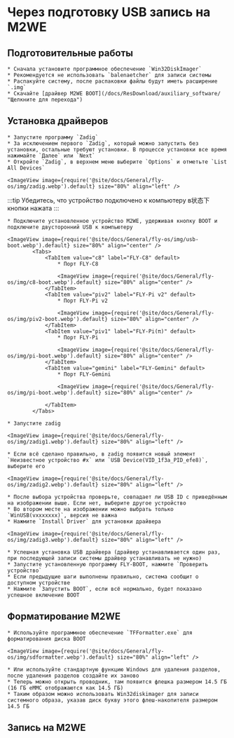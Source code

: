
# Через подготовку USB запись на M2WE

## Подготовительные работы

    * Сначала установите программное обеспечение `Win32DiskImager`
    * Рекомендуется не использовать `balenaetcher` для записи системы
    * Распакуйте систему, после распаковки файлы будут иметь расширение `.img`
    * Скачайте [драйвер M2WE BOOT](/docs/ResDownload/auxiliary_software/ "Щелкните для перехода")

## Установка драйверов

    * Запустите программу `Zadig`
    * За исключением первого `Zadig`, который можно запустить без установки, остальные требуют установки. В процессе установки все время нажимайте `Далее` или `Next`
    * Откройте `Zadig`, в верхнем меню выберите `Options` и отметьте `List All Devices`

    <ImageView image={require('@site/docs/General/fly-os/img/zadig.webp').default} size="80%" align="left" />

:::tip
Убедитесь, что устройство подключено к компьютеру в状态下 кнопки нажата
:::

    * Подключите установленное устройство M2WE, удерживая кнопку BOOT и подключите двусторонний USB к компьютеру

    <ImageView image={require('@site/docs/General/fly-os/img/usb-boot.webp').default} size="80%" align="center" />
            <Tabs>
                <TabItem value="c8" label="FLY-C8" default>
                    * Порт FLY-C8

                    <ImageView image={require('@site/docs/General/fly-os/img/c8-boot.webp').default} size="80%" align="center" />
                </TabItem>
                <TabItem value="piv2" label="FLY-Pi v2" default>
                    * Порт FLY-Pi v2

                    <ImageView image={require('@site/docs/General/fly-os/img/piv2-boot.webp').default} size="80%" align="center" />
                </TabItem>
                <TabItem value="piv1" label="FLY-Pi(π)" default>
                    * Порт FLY-Pi

                    <ImageView image={require('@site/docs/General/fly-os/img/pi-boot.webp').default} size="80%" align="center" />
                </TabItem>
                <TabItem value="gemini" label="FLY-Gemini" default>
                    * Порт FLY-Gemini

                    <ImageView image={require('@site/docs/General/fly-os/img/pi-boot.webp').default} size="80%" align="center" />

                </TabItem>
            </Tabs>

    * Запустите zadig

    <ImageView image={require('@site/docs/General/fly-os/img/zadig1.webp').default} size="80%" align="left" />

    * Если всё сделано правильно, в zadig появится новый элемент `Неизвестное устройство #x` или `USB Device(VID_1f3a_PID_efe8)`, выберите его

    <ImageView image={require('@site/docs/General/fly-os/img/zadig2.webp').default} size="80%" align="left" />

    * После выбора устройства проверьте, совпадает ли USB ID с приведённым на изображении выше. Если нет, выберите другое устройство
    * Во втором месте на изображении можно выбрать только `WinUSB(vxxxxxxx)`, версия не важна
    * Нажмите `Install Driver` для установки драйвера

    <ImageView image={require('@site/docs/General/fly-os/img/zadig3.webp').default} size="80%" align="left" />

    * Успешная установка USB драйвера (драйвер устанавливается один раз, при последующей записи системы драйвер устанавливать не нужно)
    * Запустите установленную программу FLY-BOOT, нажмите `Проверить устройство`
    * Если предыдущие шаги выполнены правильно, система сообщит о доступном устройстве
    * Нажмите `Запустить BOOT`, если всё нормально, будет показано успешное включение BOOT

## Форматирование M2WE

    * Используйте программное обеспечение `TFFormatter.exe` для форматирования диска BOOT

    <ImageView image={require('@site/docs/General/fly-os/img/sdformatter.webp').default} size="80%" align="left" />

    * Или используйте стандартную функцию Windows для удаления разделов, после удаления разделов создайте их заново
    * Теперь можно открыть проводник, там появится флешка размером 14.5 ГБ (16 ГБ eMMC отображаются как 14.5 ГБ)
    * Таким образом можно использовать Win32diskimager для записи системного образа, указав диск букву этого флеш-накопителя размером 14.5 ГБ

## Запись на M2WE

<WIN32 />
